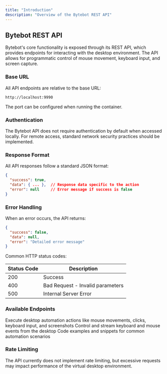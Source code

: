 ```yaml
---
title: "Introduction"
description: "Overview of the Bytebot REST API"
---
```


## Bytebot REST API

Bytebot's core functionality is exposed through its REST API, which provides endpoints for interacting with the desktop environment. The API allows for programmatic control of mouse movement, keyboard input, and screen capture.

### Base URL

All API endpoints are relative to the base URL:

```
http://localhost:9990
```

The port can be configured when running the container.

### Authentication

The Bytebot API does not require authentication by default when accessed locally. For remote access, standard network security practices should be implemented.

### Response Format

All API responses follow a standard JSON format:

```json
{
  "success": true,
  "data": { ... },  // Response data specific to the action
  "error": null     // Error message if success is false
}
```

### Error Handling

When an error occurs, the API returns:

```json
{
  "success": false,
  "data": null,
  "error": "Detailed error message"
}
```

Common HTTP status codes:

| Status Code | Description                      |
| ----------- | -------------------------------- |
| 200         | Success                          |
| 400         | Bad Request - Invalid parameters |
| 500         | Internal Server Error            |

### Available Endpoints

<CardGroup cols={2}>
  <Card
    title="Computer Use"
    icon="computer-mouse"
    href="/rest-api/computer-use"
  >
    Execute desktop automation actions like mouse movements, clicks, keyboard
    input, and screenshots
  </Card>
  <Card title="Input Tracking" icon="eye" href="/rest-api/input-tracking">
    Control and stream keyboard and mouse events from the desktop
  </Card>
  <Card title="Usage Examples" icon="code" href="/rest-api/examples">
    Code examples and snippets for common automation scenarios
  </Card>
</CardGroup>

### Rate Limiting

The API currently does not implement rate limiting, but excessive requests may impact performance of the virtual desktop environment.
